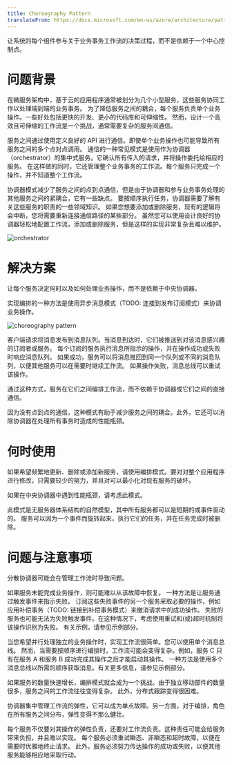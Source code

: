 ```yaml
---
title: Choreography Pattern
translateFrom: https://docs.microsoft.com/en-us/azure/architecture/patterns/choreography
---
```


让系统的每个组件参与关于业务事务工作流的决策过程，而不是依赖于一个中心控制点。

# 问题背景

在微服务架构中，基于云的应用程序通常被划分为几个小型服务，这些服务协同工作以处理端到端的业务事务。
为了降低服务之间的耦合，每个服务负责单个业务操作。一些好处包括更快的开发、更小的代码库和可伸缩性。
然而，设计一个高效且可伸缩的工作流是一个挑战，通常需要复杂的服务间通信。

服务之间通过使用定义良好的 API 进行通信。即使单个业务操作也可能导致所有服务之间的多个点对点调用。
通信的一种常见模式是使用作为协调器（orchestrator）的集中式服务。它确认所有传入的请求，并将操作委托给相应的服务。
在这样做的同时，它还管理整个业务事务的工作流。每个服务只完成一个操作，并不知道整个工作流。

协调器模式减少了服务之间的点到点通信，但是由于协调器和参与业务事务处理的其他服务之间的紧耦合，它有一些缺点。
要按顺序执行任务，协调器需要了解有关这些服务的职责的一些领域知识。
如果您想要添加或删除服务，现有的逻辑将会中断，您将需要重新连接通信路径的某些部分。
虽然您可以使用设计良好的协调器轻松地配置工作流，添加或删除服务，但是这样的实现非常复杂且难以维护。

![orchestrator](/asset/img/orchestrator.png)

# 解决方案

让每个服务决定何时以及如何处理业务操作，而不是依赖于中央协调器。

实现编排的一种方法是使用异步消息模式（TODO: 连接到发布订阅模式）来协调业务操作。

![choreography pattern](/asset/img/choreography-pattern.png)

客户端请求将消息发布到消息队列。当消息到达时，它们被推送到对该消息感兴趣的订阅者或服务。
每个订阅的服务执行消息所指示的操作，并在操作成功或失败时响应消息队列。
如果成功，服务可以将消息推回到同一个队列或不同的消息队列，以便其他服务可以在需要时继续工作流。
如果操作失败，消息总线可以重试该操作。

通过这种方式，服务在它们之间编排工作流，而不依赖于协调器或它们之间的直接通信。

因为没有点到点的通信，这种模式有助于减少服务之间的耦合。此外，它还可以消除协调器在处理所有事务时造成的性能瓶颈。

# 何时使用

如果希望频繁地更新、删除或添加新服务，请使用编排模式。要对对整个应用程序进行修改，只需要较少的努力，并且对可以最小化对现有服务的破坏。

如果在中央协调器中遇到性能瓶颈，请考虑此模式。

此模式是无服务器体系结构的自然模型，其中所有服务都可以是短期的或事件驱动的。
服务可以因为一个事件而旋转起来，执行它们的任务，并在任务完成时被删除。

# 问题与注意事项

分散协调器可能会在管理工作流时导致问题。

如果服务未能完成业务操作，则可能难以从该故障中恢复。
一种方法是让服务通过触发事件来指示失败。
订阅这些失败事件的另一个服务采取必要的操作，例如应用补偿事务（TODO: 链接到补偿事务模式）来撤消请求中的成功操作。
失败的服务也可能无法为失败触发事件。在这种情况下，考虑使用重试和(或)超时机制将该操作识别为失败。
有关示例，请参见示例部分。

当您希望并行处理独立的业务操作时，实现工作流很简单。您可以使用单个消息总线。
然而，当需要按顺序进行编排时，工作流可能会变得复杂。例如，服务 C 只有在服务 A 和服务 B 成功完成其操作之后才能启动其操作。
一种方法是使用多个消息总线以所需的顺序获取消息。有关更多信息，请参见示例部分。

如果服务的数量快速增长，编排模式就会成为一个挑战。由于独立移动部件的数量很多，服务之间的工作流往往变得复杂。
此外，分布式跟踪变得很困难。

协调器集中管理工作流的弹性，它可以成为单点故障。另一方面，对于编排，角色在所有服务之间分布，弹性变得不那么健壮。

每个服务不仅要对其操作的弹性负责，还要对工作流负责。这种责任可能会给服务带来负担，并且难以实现。
每个服务必须重试瞬态、非瞬态和超时故障，以便在需要时优雅地终止请求。
此外，服务必须努力传达操作的成功或失败，以便其他服务能够相应地采取行动。


